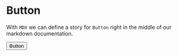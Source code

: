 
<Meta title="Storybook Docs" component={Button} />

# Button

With `MDX` we can define a story for `Button` right in the middle of our
markdown documentation.

<Preview>
  <Story name="Button">
    <Button>Button</Button>
  </Story>
</Preview>